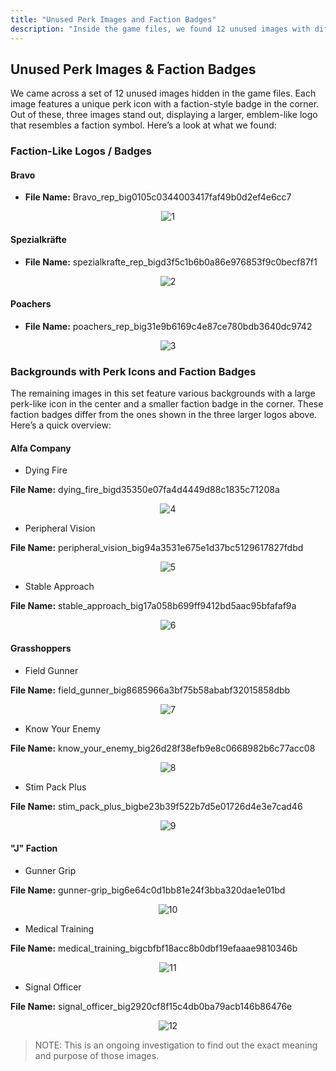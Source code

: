 ```yaml
---
title: "Unused Perk Images and Faction Badges"
description: "Inside the game files, we found 12 unused images with different perk icons, each featuring a faction-style badge in the corner."
---
```


## Unused Perk Images & Faction Badges

We came across a set of 12 unused images hidden in the game files. Each image features a unique perk icon with a faction-style badge in the corner. Out of these, three images stand out, displaying a larger, emblem-like logo that resembles a faction symbol. Here’s a look at what we found:

### Faction-Like Logos / Badges

#### Bravo

- **File Name:** Bravo_rep_big0105c0344003417faf49b0d2ef4e6cc7

<div align="center">

![1](https://raw.githubusercontent.com/ThatSINEWAVE/pcw-bughunters/refs/heads/main/images/datamining/Unknown%20Backgrounds/bravo_rep_big0105c0344003417faf49b0d2ef4e6cc7_converted.png)

</div>

#### Spezialkräfte

- **File Name:** spezialkrafte_rep_bigd3f5c1b6b0a86e976853f9c0becf87f1

<div align="center">

![2](https://raw.githubusercontent.com/ThatSINEWAVE/pcw-bughunters/refs/heads/main/images/datamining/Unknown%20Backgrounds/spezialkrafte_rep_bigd3f5c1b6b0a86e976853f9c0becf87f1_converted.png)

</div>

#### Poachers

- **File Name:** poachers_rep_big31e9b6169c4e87ce780bdb3640dc9742

<div align="center">

![3](https://raw.githubusercontent.com/ThatSINEWAVE/pcw-bughunters/refs/heads/main/images/datamining/Unknown%20Backgrounds/poachers_rep_big31e9b6169c4e87ce780bdb3640dc9742_converted.png)

</div>

### Backgrounds with Perk Icons and Faction Badges

The remaining images in this set feature various backgrounds with a large perk-like icon in the center and a smaller faction badge in the corner. These faction badges differ from the ones shown in the three larger logos above. Here’s a quick overview:

#### Alfa Company

- Dying Fire

**File Name:** dying_fire_bigd35350e07fa4d4449d88c1835c71208a

<div align="center">

![4](https://raw.githubusercontent.com/ThatSINEWAVE/pcw-bughunters/refs/heads/main/images/datamining/Unknown%20Backgrounds/dying_fire_bigd35350e07fa4d4449d88c1835c71208a_converted.png)

</div>

- Peripheral Vision

**File Name:** peripheral_vision_big94a3531e675e1d37bc5129617827fdbd

<div align="center">

![5](https://raw.githubusercontent.com/ThatSINEWAVE/pcw-bughunters/refs/heads/main/images/datamining/Unknown%20Backgrounds/peripheral_vision_big94a3531e675e1d37bc5129617827fdbd_converted.png)

</div>

- Stable Approach

**File Name:** stable_approach_big17a058b699ff9412bd5aac95bfafaf9a

<div align="center">

![6](https://raw.githubusercontent.com/ThatSINEWAVE/pcw-bughunters/refs/heads/main/images/datamining/Unknown%20Backgrounds/stable_approach_big17a058b699ff9412bd5aac95bfafaf9a_converted.png)

</div>

#### Grasshoppers

- Field Gunner

**File Name:** field_gunner_big8685966a3bf75b58ababf32015858dbb

<div align="center">

![7](https://raw.githubusercontent.com/ThatSINEWAVE/pcw-bughunters/refs/heads/main/images/datamining/Unknown%20Backgrounds/field_gunner_big8685966a3bf75b58ababf32015858dbb_converted.png)

</div>

- Know Your Enemy

**File Name:** know_your_enemy_big26d28f38efb9e8c0668982b6c77acc08

<div align="center">

![8](https://raw.githubusercontent.com/ThatSINEWAVE/pcw-bughunters/refs/heads/main/images/datamining/Unknown%20Backgrounds/know_your_enemy_big26d28f38efb9e8c0668982b6c77acc08_converted.png)

</div>

- Stim Pack Plus

**File Name:** stim_pack_plus_bigbe23b39f522b7d5e01726d4e3e7cad46

<div align="center">

![9](https://raw.githubusercontent.com/ThatSINEWAVE/pcw-bughunters/refs/heads/main/images/datamining/Unknown%20Backgrounds/stim_pack_plus_bigbe23b39f522b7d5e01726d4e3e7cad46_converted.png)

</div>

#### "J" Faction

- Gunner Grip

**File Name:** gunner-grip_big6e64c0d1bb81e24f3bba320dae1e01bd

<div align="center">

![10](https://raw.githubusercontent.com/ThatSINEWAVE/pcw-bughunters/refs/heads/main/images/datamining/Unknown%20Backgrounds/gunner-grip_big6e64c0d1bb81e24f3bba320dae1e01bd_converted.png)

</div>

- Medical Training

**File Name:** medical_training_bigcbfbf18acc8b0dbf19efaaae9810346b

<div align="center">

![11](https://raw.githubusercontent.com/ThatSINEWAVE/pcw-bughunters/refs/heads/main/images/datamining/Unknown%20Backgrounds/medical_training_bigcbfbf18acc8b0dbf19efaaae9810346b_converted.png)

</div>

- Signal Officer

**File Name:** signal_officer_big2920cf8f15c4db0ba79acb146b86476e

<div align="center">

![12](https://raw.githubusercontent.com/ThatSINEWAVE/pcw-bughunters/refs/heads/main/images/datamining/Unknown%20Backgrounds/signal_officer_big2920cf8f15c4db0ba79acb146b86476e_converted.png)

</div>

> NOTE: This is an ongoing investigation to find out the exact meaning and purpose of those images.